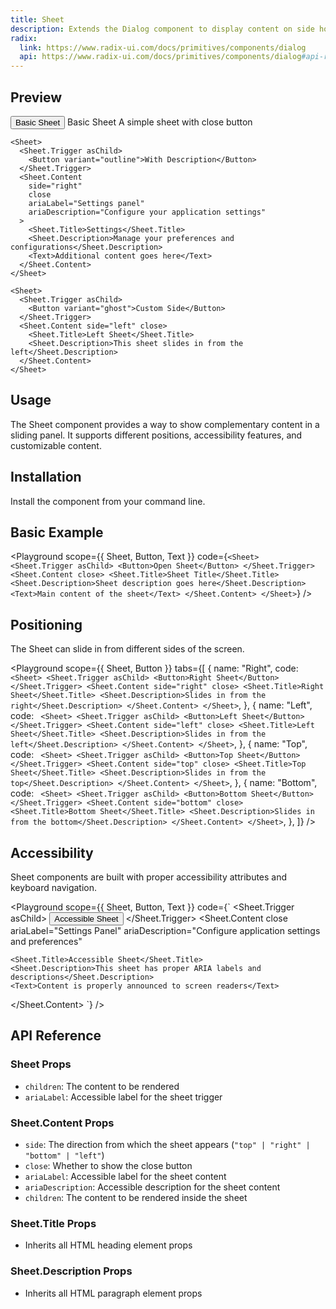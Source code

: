 ```yaml
---
title: Sheet
description: Extends the Dialog component to display content on side hover panel with an overlay.
radix:
  link: https://www.radix-ui.com/docs/primitives/components/dialog
  api: https://www.radix-ui.com/docs/primitives/components/dialog#api-reference
---
```


## Preview

<Preview>
  <Flex style={{ gap: '24px', flexWrap: 'wrap' }}>
    <Sheet>
      <Sheet.Trigger asChild>
        <Button>Basic Sheet</Button>
      </Sheet.Trigger>
      <Sheet.Content close>
        <Sheet.Title>Basic Sheet</Sheet.Title>
        <Sheet.Description>A simple sheet with close button</Sheet.Description>
      </Sheet.Content>
    </Sheet>

    <Sheet>
      <Sheet.Trigger asChild>
        <Button variant="outline">With Description</Button>
      </Sheet.Trigger>
      <Sheet.Content
        side="right"
        close
        ariaLabel="Settings panel"
        ariaDescription="Configure your application settings"
      >
        <Sheet.Title>Settings</Sheet.Title>
        <Sheet.Description>Manage your preferences and configurations</Sheet.Description>
        <Text>Additional content goes here</Text>
      </Sheet.Content>
    </Sheet>

    <Sheet>
      <Sheet.Trigger asChild>
        <Button variant="ghost">Custom Side</Button>
      </Sheet.Trigger>
      <Sheet.Content side="left" close>
        <Sheet.Title>Left Sheet</Sheet.Title>
        <Sheet.Description>This sheet slides in from the left</Sheet.Description>
      </Sheet.Content>
    </Sheet>

  </Flex>
</Preview>

## Usage

The Sheet component provides a way to show complementary content in a sliding panel. It supports different positions, accessibility features, and customizable content.

## Installation

Install the component from your command line.

<LiveProvider>
  <LiveEditor code={`npm install @raystack/apsara`} border />
</LiveProvider>

## Basic Example

<Playground
  scope={{ Sheet, Button, Text }}
  code={`
<Sheet>
  <Sheet.Trigger asChild>
    <Button>Open Sheet</Button>
  </Sheet.Trigger>
  <Sheet.Content close>
    <Sheet.Title>Sheet Title</Sheet.Title>
    <Sheet.Description>Sheet description goes here</Sheet.Description>
    <Text>Main content of the sheet</Text>
  </Sheet.Content>
</Sheet>
  `}
/>

## Positioning

The Sheet can slide in from different sides of the screen.

<Playground
  scope={{ Sheet, Button }}
  tabs={[
    {
      name: "Right",
      code: `
<Sheet>
  <Sheet.Trigger asChild>
    <Button>Right Sheet</Button>
  </Sheet.Trigger>
  <Sheet.Content side="right" close>
    <Sheet.Title>Right Sheet</Sheet.Title>
    <Sheet.Description>Slides in from the right</Sheet.Description>
  </Sheet.Content>
</Sheet>`,
    },
    {
      name: "Left",
      code: `
<Sheet>
  <Sheet.Trigger asChild>
    <Button>Left Sheet</Button>
  </Sheet.Trigger>
  <Sheet.Content side="left" close>
    <Sheet.Title>Left Sheet</Sheet.Title>
    <Sheet.Description>Slides in from the left</Sheet.Description>
  </Sheet.Content>
</Sheet>`,
    },
    {
      name: "Top",
      code: `
<Sheet>
  <Sheet.Trigger asChild>
    <Button>Top Sheet</Button>
  </Sheet.Trigger>
  <Sheet.Content side="top" close>
    <Sheet.Title>Top Sheet</Sheet.Title>
    <Sheet.Description>Slides in from the top</Sheet.Description>
  </Sheet.Content>
</Sheet>`,
    },
    {
      name: "Bottom",
      code: `
<Sheet>
  <Sheet.Trigger asChild>
    <Button>Bottom Sheet</Button>
  </Sheet.Trigger>
  <Sheet.Content side="bottom" close>
    <Sheet.Title>Bottom Sheet</Sheet.Title>
    <Sheet.Description>Slides in from the bottom</Sheet.Description>
  </Sheet.Content>
</Sheet>`,
    },
  ]}
/>

## Accessibility

Sheet components are built with proper accessibility attributes and keyboard navigation.

<Playground
  scope={{ Sheet, Button, Text }}
  code={`
<Sheet>
  <Sheet.Trigger asChild>
    <Button>Accessible Sheet</Button>
  </Sheet.Trigger>
  <Sheet.Content 
    close 
    ariaLabel="Settings Panel"
    ariaDescription="Configure application settings and preferences"
  >
    <Sheet.Title>Accessible Sheet</Sheet.Title>
    <Sheet.Description>This sheet has proper ARIA labels and descriptions</Sheet.Description>
    <Text>Content is properly announced to screen readers</Text>
  </Sheet.Content>
</Sheet>
  `}
/>

## API Reference

### Sheet Props

- `children`: The content to be rendered
- `ariaLabel`: Accessible label for the sheet trigger

### Sheet.Content Props

- `side`: The direction from which the sheet appears (`"top" | "right" | "bottom" | "left"`)
- `close`: Whether to show the close button
- `ariaLabel`: Accessible label for the sheet content
- `ariaDescription`: Accessible description for the sheet content
- `children`: The content to be rendered inside the sheet

### Sheet.Title Props

- Inherits all HTML heading element props

### Sheet.Description Props

- Inherits all HTML paragraph element props
